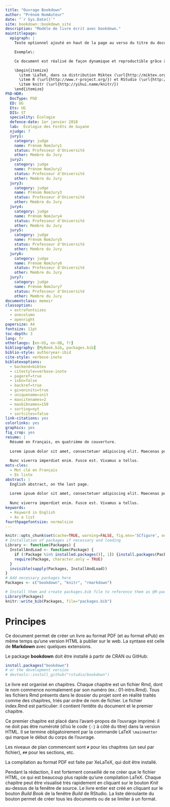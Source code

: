 ```yaml
--- 
title: "Ouvrage Bookdown"
author: "Prénom NomAuteur"
date: "`r Sys.Date()`"
site: bookdown::bookdown_site
description: "Modèle de livre écrit avec bookdown."
maintitlepage:
  epigraph: |
    Texte optionnel ajouté en haut de la page au verso du titre du document.

    Exemple\:

    Ce document est réalisé de façon dynamique et reproductible grâce à:

    \begin{itemize}
      \item \LaTeX, dans sa distribution Miktex (\url{http://miktex.org/}) et la classe memoir (\url{http://www.ctan.org/pkg/memoir}).
      \item R (\url{http://www.r-project.org/}) et RStudio (\url{http://www.rstudio.com/})
      \item knitr (\url{http://yihui.name/knitr/})
    \end{itemize}
PhD-HDR:
  DocType: PhD
  ED: UG
  Ets: UG
  DIS: ST
  speciality: Écologie
  defence-date: 1er janvier 2018
  lab:  Écologie des Forêts de Guyane
  njudge: 7
  jury1:
    category: judge
    name: Prénom NomJury1
    status: Professeur d'Université
    other: Membre du Jury
  jury2:
    category: judge
    name: Prénom NomJury2
    status: Professeur d'Université
    other: Membre du Jury
  jury3:
    category: judge
    name: Prénom NomJury3
    status: Professeur d'Université
    other: Membre du Jury
  jury4:
    category: judge
    name: Prénom NomJury4
    status: Professeur d'Université
    other: Membre du Jury
  jury5:
    category: judge
    name: Prénom NomJury5
    status: Professeur d'Université
    other: Membre du Jury
  jury6:
    category: judge
    name: Prénom NomJury6
    status: Professeur d'Université
    other: Membre du Jury
  jury7:
    category: judge
    name: Prénom NomJury7
    status: Professeur d'Université
    other: Membre du Jury
documentclass: memoir
classoption:
  - extrafontsizes
  - onecolumn
  - openright
papersize: A4
fontsize: 11pt
toc-depth: 3
lang: fr
otherlangs: [en-US, en-GB, fr]
bibliography: [MyBook.bib, packages.bib]
biblio-style: authoryear-ibid
cite-style: verbose-inote
biblatexoptions:
  - backend=bibtex
  - citestyle=verbose-inote
  - pageref=true
  - isbn=false
  - backref=true
  - giveninits=true
  - uniquename=init
  - maxcitenames=2
  - maxbibnames=150
  - sorting=nyt
  - sortcites=false
link-citations: yes
colorlinks: yes
graphics: yes
fig_crop: yes
resume: |
  Résumé en Français, en quatrième de couverture.
  
  Lorem ipsum dolor sit amet, consectetuer adipiscing elit. Maecenas porttitor congue massa. Fusce posuere, magna sed pulvinar ultricies, purus lectus malesuada libero, sit amet commodo magna eros quis urna.
  
  Nunc viverra imperdiet enim. Fusce est. Vivamus a tellus.
mots-cles:
  - Mot clé en Français
  - En liste
abstract: |
  English abstract, on the last page.
  
  Lorem ipsum dolor sit amet, consectetuer adipiscing elit. Maecenas porttitor congue massa. Fusce posuere, magna sed pulvinar ultricies, purus lectus malesuada libero, sit amet commodo magna eros quis urna.
  
  Nunc viverra imperdiet enim. Fusce est. Vivamus a tellus.
keywords:
  - Keyword in English
  - As a list
fourthpagefontsize: normalsize
---
```


<!-- knitr and R options (packages, ...) --> 
```r
knitr::opts_chunk$set(cache=TRUE, warning=FALSE, fig.env='SCfigure', out.width='80%', fig.asp=.75, fig.align='center')
# Installation of packages if necessary and loading
Library <- function(Packages) {
  InstallAndLoad <- function(Package) {
    if (!Package %in% installed.packages()[, 1]) {install.packages(Package)}
    require(Package, character.only = TRUE)
  }
  invisible(sapply(Packages, InstallAndLoad))
}
# Add necessary packages here
Packages <- c("bookdown", "knitr", "rmarkdown")

# Install them and create packages.bib file to reference them as @R-package
Library(Packages)
knitr::write_bib(Packages, file="packages.bib")
```

# Principes {-}

Ce document permet de créer un livre au format PDF (et au format ePub) en même temps qu'une version HTML à publier sur le web.
La syntaxe est celle de **Markdown** avec quelques extensions.

Le package **bookdown** doit être installé à partir de CRAN ou GitHub:

```r
install.packages("bookdown")
# or the development version
# devtools::install_github("rstudio/bookdown")
```

Le livre est organisé en chapitres. 
Chaque chapitre est un fichier Rmd, dont le nom commence normalement par son numéro (ex.: 01-intro.Rmd).
Tous les fichiers Rmd présents dans le dossier du projet sont en réalité traités comme des chapitres, triés par ordre de nom de fichier.
Le fichier index.Rmd est particulier: il contient l'entête du document et le premier chapitre.

Ce premier chapitre est placé dans l'avant-propos de l'ouvrage imprimé: il ne doit pas être numéroté (d'où le code `{-}` à côté du titre) dans la version HTML. Il se termine obligatoirement par la commande LaTeX `\mainmatter` qui marque le début du corps de l'ouvrage.

Les niveaux de plan commencent sont `#` pour les chapitres (un seul par fichier), `##` pour les sections, etc.

La compilation au format PDF est faite par XeLaTeX, qui doit être installé.

Pendant la rédaction, il est fortement conseillé de ne créer que le fichier HTML, ce qui est beaucoup plus rapide qu'une compilation LaTeX.
Chaque chapitre peut être visualisé très rapidement en cliquant sur le bouton _Knit_ au-dessus de la fenêtre de source.
Le livre entier est créé en cliquant sur le bouton _Build Book_ de la fenêtre _Build_ de RStudio.
La liste déroulante du bouton permet de créer tous les documents ou de se limiter à un format.

<!-- La commande \mainmatter marque le début du corps du document LaTeX--> 
<!-- Elle ne doit pas être supprimée-->
\mainmatter
 
